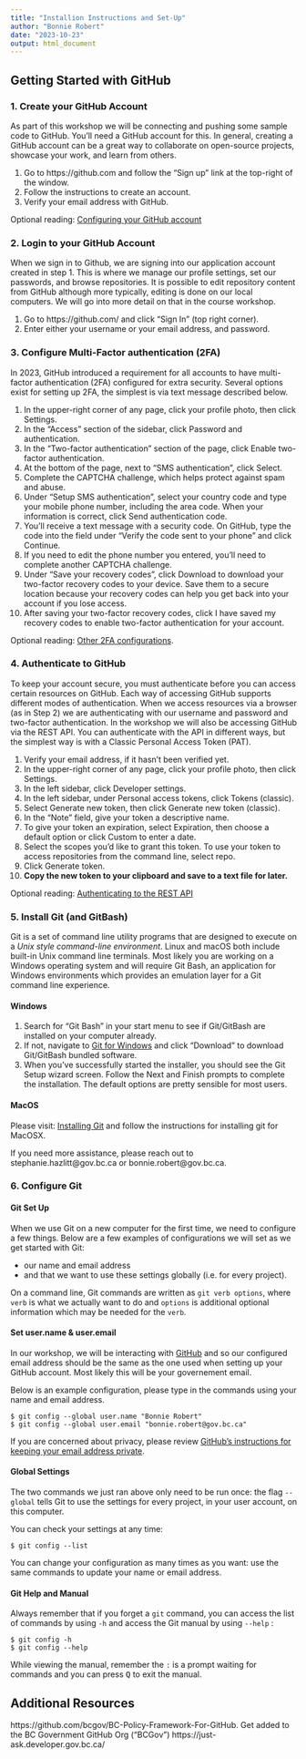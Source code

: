 ```yaml
---
title: "Installion Instructions and Set-Up"
author: "Bonnie Robert"
date: "2023-10-23"
output: html_document
---
```



## Getting Started with GitHub 

### 1. Create your GitHub Account

As part of this workshop we will be connecting and pushing some sample code to GitHub.  You'll need a GitHub account for this.   In general, creating a GitHub account can be a great way to collaborate on open-source projects, showcase your work, and learn from others. 

1. Go to https://github.com and follow the “Sign up” link at the top-right of the window.
2. Follow the instructions to create an account.
3. Verify your email address with GitHub.

Optional reading:
[Configuring your GitHub account](https://docs.github.com/en/get-started/onboarding/getting-started-with-your-github-account#part-1-configuring-your-github-account)

### 2. Login to your GitHub Account

When we sign in to Github, we are signing into our application account created in step 1.  This is where we manage our profile settings, set our passwords, and browse repositories.  It is possible to edit repository content from GitHub although more typically, editing is done on our local computers.  We will go into more detail on that in the course workshop. 

1. Go to https://github.com/ and click “Sign In” (top right corner).  
2. Enter either your username or your email address, and password.


### 3. Configure Multi-Factor authentication (2FA)

In 2023, GitHub introduced a requirement for all accounts to have multi-factor authentication (2FA) configured for extra security.  Several options exist for setting up 2FA, the simplest is via text message described below. 

1. In the upper-right corner of any page, click your profile photo, then click Settings.
2. In the "Access" section of the sidebar, click  Password and authentication.
3. In the "Two-factor authentication" section of the page, click Enable two-factor authentication.
4. At the bottom of the page, next to "SMS authentication", click Select.
5. Complete the CAPTCHA challenge, which helps protect against spam and abuse.
6. Under "Setup SMS authentication", select your country code and type your mobile phone number, including the area code. When your information is correct, click Send authentication code.
7. You'll receive a text message with a security code. On GitHub, type the code into the field under "Verify the code sent to your phone" and click Continue.
8. If you need to edit the phone number you entered, you'll need to complete another CAPTCHA challenge.
9. Under "Save your recovery codes", click Download to download your two-factor recovery codes to your device. Save them to a secure location because your recovery codes can help you get back into your account if you lose access.
10. After saving your two-factor recovery codes, click I have saved my recovery codes to enable two-factor authentication for your account.

Optional reading:
[Other 2FA configurations](https://docs.github.com/en/authentication/securing-your-account-with-two-factor-authentication-2fa/configuring-two-factor-authentication).

### 4. Authenticate to GitHub

To keep your account secure, you must authenticate before you can access certain resources on GitHub. Each way of accessing GitHub supports different modes of authentication.  When we access resources via a browser (as in Step 2) we are authenticating with our username and password and two-factor authentication.  In the workshop we will also be accessing GitHub via the REST API.  You can authenticate with the API in different ways, but the simplest way is with a Classic Personal Access Token (PAT). 

1. Verify your email address, if it hasn't been verified yet.
2. In the upper-right corner of any page, click your profile photo, then click Settings.
3. In the left sidebar, click  Developer settings.
4. In the left sidebar, under  Personal access tokens, click Tokens (classic).
5. Select Generate new token, then click Generate new token (classic).
6. In the "Note" field, give your token a descriptive name.
7. To give your token an expiration, select Expiration, then choose a default option or click Custom to enter a date.
8. Select the scopes you'd like to grant this token. To use your token to access repositories from the command line, select repo. 
9. Click Generate token.
10. **Copy the new token to your clipboard and save to a text file for later.**

Optional reading:
[Authenticating to the REST API](https://docs.github.com/en/rest/overview/authenticating-to-the-rest-api?apiVersion=2022-11-28)


### 5. Install Git (and GitBash) {.tabset}

Git is a set of command line utility programs that are designed to execute on a *Unix style command-line environment*. Linux and macOS both include built-in Unix command line terminals. Most likely you are working on a Windows operating system and will require Git Bash, an application for Windows environments which provides an emulation layer for a Git command line experience.

#### Windows

1. Search for "Git Bash" in your start menu to see if Git/GitBash are installed on your computer already.  
2. If not, navigate to [Git for Windows](https://gitforwindows.org) and click "Download" to download Git/GitBash bundled software. 
3. When you've successfully started the installer, you should see the Git Setup wizard screen. Follow the Next and Finish prompts to complete the installation. The default options are pretty sensible for most users.

#### MacOS

Please visit: [Installing Git](https://www.atlassian.com/git/tutorials/install-git) and follow the instructions for installing git for MacOSX.

If you need more assistance, please reach out to stephanie.hazlitt@gov.bc.ca or bonnie.robert@gov.bc.ca.


### 6. Configure Git

#### Git Set Up

When we use Git on a new computer for the first time, we need to configure a few things.  Below are a few examples of configurations we will set as we get started with Git:

*   our name and email address
*   and that we want to use these settings globally (i.e. for every project).

On a command line, Git commands are written as `git verb options`, where `verb` is what we actually want to do and `options` is additional optional information which may be needed for the `verb`. 


#### Set user.name & user.email

In our workshop, we will be interacting with [GitHub](https://github.com/) and so our configured email address should be the same as the one used when setting up your GitHub account. Most likely this will be your governement email.  

Below is an example configuration, please type in the commands using your name and email address.

~~~
$ git config --global user.name "Bonnie Robert"
$ git config --global user.email "bonnie.robert@gov.bc.ca"
~~~

If you are concerned about privacy, please review [GitHub's instructions for keeping your email address private][git-privacy]. 


#### Global Settings

The two commands we just ran above only need to be run once: the flag `--global` tells Git to use the settings for every project, in your user account, on this computer.

You can check your settings at any time:

~~~
$ git config --list
~~~

You can change your configuration as many times as you want: use the same commands to update your name or email address.


#### Git Help and Manual

Always remember that if you forget a `git` command, you can access the list of commands by using `-h` and access the Git manual by using `--help` :

~~~
$ git config -h
$ git config --help
~~~

While viewing the manual, remember the `:` is a prompt waiting for commands and you can press <kbd>Q</kbd> to exit the manual.


[git-privacy]: https://help.github.com/articles/keeping-your-email-address-private/

## Additional Resources
https://github.com/bcgov/BC-Policy-Framework-For-GitHub. Get added to the BC Government GitHub Org (“BCGov”) https://just-ask.developer.gov.bc.ca/
